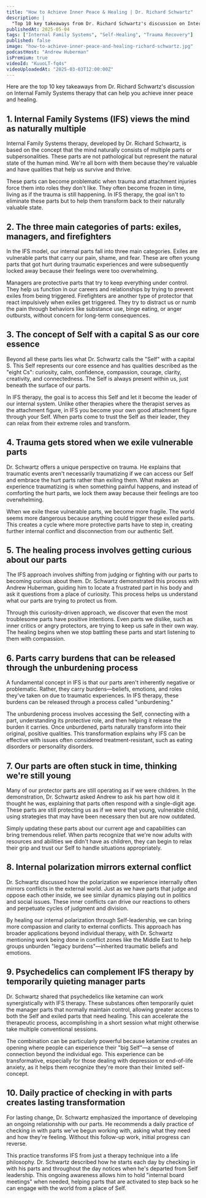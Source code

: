 ```yaml
---
title: "How to Achieve Inner Peace & Healing | Dr. Richard Schwartz"
description: |
  "Top 10 key takeaways from Dr. Richard Schwartz's discussion on Internal Family Systems therapy that can help you achieve inner peace and healing."
publishedAt: 2025-05-04
tags: ["Internal Family Systems", "Self-Healing", "Trauma Recovery"]
published: false
image: "how-to-achieve-inner-peace-and-healing-richard-schwartz.jpg"
podcastHost: "Andrew Huberman"
isPremium: true
videoId: "KuuoLT-fq4s"
videoUploadedAt: "2025-03-03T12:00:00Z"
---
```



<PodcastSummaryPageLayout frontmatter={frontmatter}>
Here are the top 10 key takeaways from Dr. Richard Schwartz's discussion on Internal Family Systems therapy that can help you achieve inner peace and healing.

## 1. Internal Family Systems (IFS) views the mind as naturally multiple

Internal Family Systems therapy, developed by Dr. Richard Schwartz, is based on the concept that the mind naturally consists of multiple parts or subpersonalities. These parts are not pathological but represent the natural state of the human mind. We're all born with them because they're valuable and have qualities that help us survive and thrive.

These parts can become problematic when trauma and attachment injuries force them into roles they don't like. They often become frozen in time, living as if the trauma is still happening. In IFS therapy, the goal isn't to eliminate these parts but to help them transform back to their naturally valuable state.

## 2. The three main categories of parts: exiles, managers, and firefighters

In the IFS model, our internal parts fall into three main categories. Exiles are vulnerable parts that carry our pain, shame, and fear. These are often young parts that got hurt during traumatic experiences and were subsequently locked away because their feelings were too overwhelming.

Managers are protective parts that try to keep everything under control. They help us function in our careers and relationships by trying to prevent exiles from being triggered. Firefighters are another type of protector that react impulsively when exiles get triggered. They try to distract us or numb the pain through behaviors like substance use, binge eating, or anger outbursts, without concern for long-term consequences.

## 3. The concept of Self with a capital S as our core essence

Beyond all these parts lies what Dr. Schwartz calls the "Self" with a capital S. This Self represents our core essence and has qualities described as the "eight Cs": curiosity, calm, confidence, compassion, courage, clarity, creativity, and connectedness. The Self is always present within us, just beneath the surface of our parts.

In IFS therapy, the goal is to access this Self and let it become the leader of our internal system. Unlike other therapies where the therapist serves as the attachment figure, in IFS you become your own good attachment figure through your Self. When parts come to trust the Self as their leader, they can relax from their extreme roles and transform.

## 4. Trauma gets stored when we exile vulnerable parts

Dr. Schwartz offers a unique perspective on trauma. He explains that traumatic events aren't necessarily traumatizing if we can access our Self and embrace the hurt parts rather than exiling them. What makes an experience traumatizing is when something painful happens, and instead of comforting the hurt parts, we lock them away because their feelings are too overwhelming.

When we exile these vulnerable parts, we become more fragile. The world seems more dangerous because anything could trigger these exiled parts. This creates a cycle where more protective parts have to step in, creating further internal conflict and disconnection from our authentic Self.

## 5. The healing process involves getting curious about our parts

The IFS approach involves shifting from judging or fighting with our parts to becoming curious about them. Dr. Schwartz demonstrated this process with Andrew Huberman, guiding him to locate a frustrated part in his body and ask it questions from a place of curiosity. This process helps us understand what our parts are trying to protect us from.

Through this curiosity-driven approach, we discover that even the most troublesome parts have positive intentions. Even parts we dislike, such as inner critics or angry protectors, are trying to keep us safe in their own way. The healing begins when we stop battling these parts and start listening to them with compassion.

## 6. Parts carry burdens that can be released through the unburdening process

A fundamental concept in IFS is that our parts aren't inherently negative or problematic. Rather, they carry burdens—beliefs, emotions, and roles they've taken on due to traumatic experiences. In IFS therapy, these burdens can be released through a process called "unburdening."

The unburdening process involves accessing the Self, connecting with a part, understanding its protective role, and then helping it release the burden it carries. Once unburdened, parts naturally transform into their original, positive qualities. This transformation explains why IFS can be effective with issues often considered treatment-resistant, such as eating disorders or personality disorders.

## 7. Our parts are often stuck in time, thinking we're still young

Many of our protector parts are still operating as if we were children. In the demonstration, Dr. Schwartz asked Andrew to ask his part how old it thought he was, explaining that parts often respond with a single-digit age. These parts are still protecting us as if we were that young, vulnerable child, using strategies that may have been necessary then but are now outdated.

Simply updating these parts about our current age and capabilities can bring tremendous relief. When parts recognize that we're now adults with resources and abilities we didn't have as children, they can begin to relax their grip and trust our Self to handle situations appropriately.

## 8. Internal polarization mirrors external conflict

Dr. Schwartz discussed how the polarization we experience internally often mirrors conflicts in the external world. Just as we have parts that judge and oppose each other inside, we see similar dynamics playing out in politics and social issues. These inner conflicts can drive our reactions to others and perpetuate cycles of judgment and division.

By healing our internal polarization through Self-leadership, we can bring more compassion and clarity to external conflicts. This approach has broader applications beyond individual therapy, with Dr. Schwartz mentioning work being done in conflict zones like the Middle East to help groups unburden "legacy burdens"—inherited traumatic beliefs and emotions.

## 9. Psychedelics can complement IFS therapy by temporarily quieting manager parts

Dr. Schwartz shared that psychedelics like ketamine can work synergistically with IFS therapy. These substances often temporarily quiet the manager parts that normally maintain control, allowing greater access to both the Self and exiled parts that need healing. This can accelerate the therapeutic process, accomplishing in a short session what might otherwise take multiple conventional sessions.

The combination can be particularly powerful because ketamine creates an opening where people can experience their "big Self"—a sense of connection beyond the individual ego. This experience can be transformative, especially for those dealing with depression or end-of-life anxiety, as it helps them recognize they're more than their limited self-concept.

## 10. Daily practice of checking in with parts creates lasting transformation

For lasting change, Dr. Schwartz emphasized the importance of developing an ongoing relationship with our parts. He recommends a daily practice of checking in with parts we've begun working with, asking what they need and how they're feeling. Without this follow-up work, initial progress can reverse.

This practice transforms IFS from just a therapy technique into a life philosophy. Dr. Schwartz described how he starts each day by checking in with his parts and throughout the day notices when he's departed from Self leadership. This ongoing awareness allows him to hold "internal board meetings" when needed, helping parts that are activated to step back so he can engage with the world from a place of Self.

</PodcastSummaryPageLayout>
